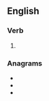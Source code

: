 ==English==

===Verb===
{{head|en|verb form}}

# {{en-past of|ogle}}

===Anagrams===
* {{l|en|glode}}
* {{l|en|golde}}
* {{l|en|lodge}}
